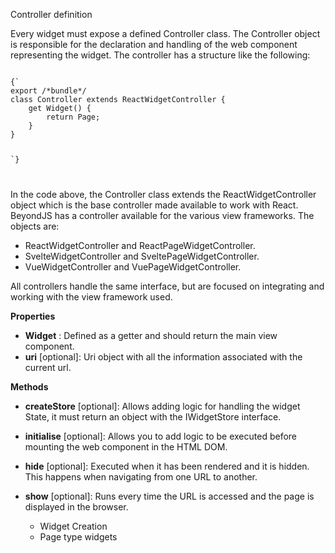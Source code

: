 
<Title>Controller Object</Title>

<SubTitle>Controller definition</SubTitle>

Every widget must expose a defined Controller class. The Controller object is responsible for the declaration and handling of the web component representing the widget. The controller has a structure like the following:

<Code>
{`
export /*bundle*/
class Controller extends ReactWidgetController {
    get Widget() {
        return Page;
    }
}

`}

</Code>

In the code above, the Controller class extends the ReactWidgetController object which is the base controller made available to work with React. BeyondJS has a controller available for the various view frameworks. The objects are:

-   ReactWidgetController and ReactPageWidgetController.
-   SvelteWidgetController and SveltePageWidgetController.
-   VueWidgetController and VuePageWidgetController.

All controllers handle the same interface, but are focused on integrating and working with the view framework used.

**Properties**

-   **Widget** <getter>: Defined as a getter and should return the main view component.
-   **uri** <Link to="/docs/api/uri"><URIObject></Link> [optional]: Uri object with all the information associated with the current url.

**Methods**

-   **createStore** <function> [optional]: Allows adding logic for handling the widget State, it must return an object with the <Link to="/docs/api/IwidgetStore">IWidgetStore</Link> interface.
-   **initialise** <void> [optional]: Allows you to add logic to be executed before mounting the web component in the HTML DOM.
-   **hide** <void> [optional]: Executed when it has been rendered and it is hidden. This happens when navigating from one URL to another.
-   **show** <void> [optional]: Runs every time the URL is accessed and the page is displayed in the browser.

    -   <Link to="/docs/widgets/creation">Widget Creation</Link>
    -   <Link to="/docs/widgets/page">Page type widgets</Link>
